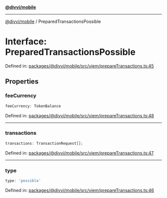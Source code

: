 [**@divvi/mobile**](../README.md)

---

[@divvi/mobile](../README.md) / PreparedTransactionsPossible

# Interface: PreparedTransactionsPossible

Defined in: [packages/@divvi/mobile/src/viem/prepareTransactions.ts:45](https://github.com/divvi-xyz/divvi-mobile/blob/main/packages/@divvi/mobile/src/viem/prepareTransactions.ts#L45)

## Properties

### feeCurrency

```ts
feeCurrency: TokenBalance
```

Defined in: [packages/@divvi/mobile/src/viem/prepareTransactions.ts:48](https://github.com/divvi-xyz/divvi-mobile/blob/main/packages/@divvi/mobile/src/viem/prepareTransactions.ts#L48)

---

### transactions

```ts
transactions: TransactionRequest[];
```

Defined in: [packages/@divvi/mobile/src/viem/prepareTransactions.ts:47](https://github.com/divvi-xyz/divvi-mobile/blob/main/packages/@divvi/mobile/src/viem/prepareTransactions.ts#L47)

---

### type

```ts
type: 'possible'
```

Defined in: [packages/@divvi/mobile/src/viem/prepareTransactions.ts:46](https://github.com/divvi-xyz/divvi-mobile/blob/main/packages/@divvi/mobile/src/viem/prepareTransactions.ts#L46)
